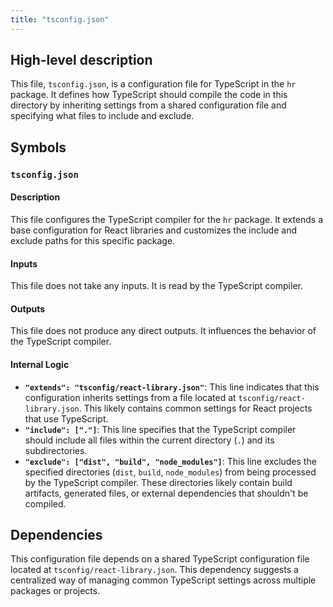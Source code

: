 ```yaml
---
title: "tsconfig.json"
---
```


## High-level description
This file, `tsconfig.json`, is a configuration file for TypeScript in the `hr` package. It defines how TypeScript should compile the code in this directory by inheriting settings from a shared configuration file and specifying what files to include and exclude.

## Symbols
### `tsconfig.json`
#### Description
This file configures the TypeScript compiler for the `hr` package. It extends a base configuration for React libraries and customizes the include and exclude paths for this specific package.

#### Inputs
This file does not take any inputs. It is read by the TypeScript compiler.

#### Outputs
This file does not produce any direct outputs. It influences the behavior of the TypeScript compiler.

#### Internal Logic
* **`"extends": "tsconfig/react-library.json"`**: This line indicates that this configuration inherits settings from a file located at `tsconfig/react-library.json`. This likely contains common settings for React projects that use TypeScript.
* **`"include": ["."]`**: This line specifies that the TypeScript compiler should include all files within the current directory (`.`) and its subdirectories.
* **`"exclude": ["dist", "build", "node_modules"]`**: This line excludes the specified directories (`dist`, `build`, `node_modules`) from being processed by the TypeScript compiler. These directories likely contain build artifacts, generated files, or external dependencies that shouldn't be compiled. 

## Dependencies
This configuration file depends on a shared TypeScript configuration file located at `tsconfig/react-library.json`. This dependency suggests a centralized way of managing common TypeScript settings across multiple packages or projects. 
